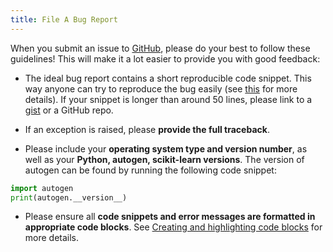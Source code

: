 ```yaml
---
title: File A Bug Report
---
```


When you submit an issue to [GitHub](https://github.com/ag2ai/ag2/issues), please do your best to
follow these guidelines! This will make it a lot easier to provide you with good
feedback:

- The ideal bug report contains a short reproducible code snippet. This way
  anyone can try to reproduce the bug easily (see [this](https://stackoverflow.com/help/mcve) for more details). If your snippet is
  longer than around 50 lines, please link to a [gist](https://gist.github.com) or a GitHub repo.

- If an exception is raised, please **provide the full traceback**.

- Please include your **operating system type and version number**, as well as
  your **Python, autogen, scikit-learn versions**. The version of autogen
  can be found by running the following code snippet:

```python
import autogen
print(autogen.__version__)
```

- Please ensure all **code snippets and error messages are formatted in
  appropriate code blocks**.  See [Creating and highlighting code blocks](https://help.github.com/articles/creating-and-highlighting-code-blocks)
  for more details.
